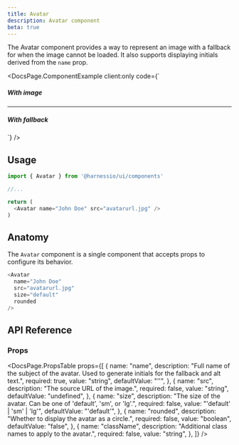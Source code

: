 ```yaml
---
title: Avatar
description: Avatar component
beta: true
---
```


The Avatar component provides a way to represent an image with a fallback for when the image cannot be loaded. It also supports displaying initials derived from the `name` prop.


<DocsPage.ComponentExample
  client:only
  code={`<div className="flex flex-col gap-8">
    <div className="flex flex-col items-center gap-8">
        <h5>With image</h5>
        <div className="flex items-center gap-8">
          <Avatar name="John Doe" src="https://github.com/shadcn.png" />
          <Avatar name="John Doe" src="https://github.com/shadcn.png" size="lg" />
          <Avatar name="John Doe" src="https://github.com/shadcn.png" size="sm" />
        </div>
        <div className="flex items-center gap-8">
          <Avatar name="John Doe" src="https://github.com/shadcn.png" rounded />
          <Avatar name="John Doe" src="https://github.com/shadcn.png" size="lg" rounded />
          <Avatar name="John Doe" src="https://github.com/shadcn.png" size="sm" rounded />
        </div>
    </div>
    <hr />
    <div className="flex flex-col items-center gap-8">
        <h5>With fallback</h5>
        <div className="flex items-center gap-8">
          <Avatar name="John Doe" />
          <Avatar name="John Doe" size="lg" />
        </div>
        <div className="flex items-center gap-8">
          <Avatar name="John Doe" rounded />
          <Avatar name="John Doe" size="lg" rounded />
        </div>
    </div>
</div>`}
/>

## Usage

```typescript jsx
import { Avatar } from '@harnessio/ui/components'

//...

return (
  <Avatar name="John Doe" src="avatarurl.jpg" />
)
```

## Anatomy

The `Avatar` component is a single component that accepts props to configure its behavior.

```typescript jsx
<Avatar
  name="John Doe"
  src="avatarurl.jpg"
  size="default"
  rounded
/>
```

## API Reference

### Props

<DocsPage.PropsTable
  props={[
    {
      name: "name",
      description:
        "Full name of the subject of the avatar. Used to generate initials for the fallback and alt text.",
      required: true,
      value: "string",
      defaultValue: "''",
    },
    {
      name: "src",
      description: "The source URL of the image.",
      required: false,
      value: "string",
      defaultValue: "undefined",
    },
    {
      name: "size",
      description:
        "The size of the avatar. Can be one of 'default', 'sm', or 'lg'.",
      required: false,
      value: "'default' | 'sm' | 'lg'",
      defaultValue: "'default'",
    },
    {
      name: "rounded",
      description: "Whether to display the avatar as a circle.",
      required: false,
      value: "boolean",
      defaultValue: "false",
    },
    {
      name: "className",
      description: "Additional class names to apply to the avatar.",
      required: false,
      value: "string",
    },
  ]}
/>
